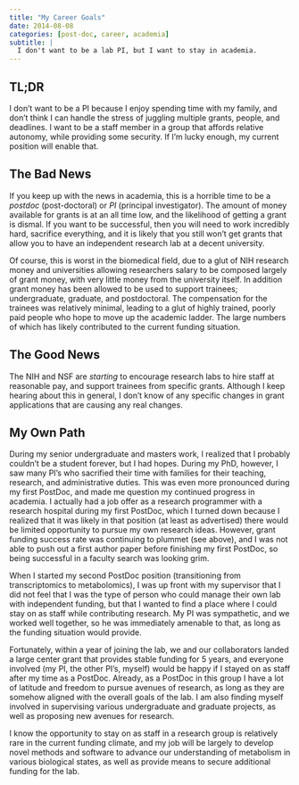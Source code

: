 ```yaml
---
title: "My Career Goals"
date: 2014-08-08
categories: [post-doc, career, academia]
subtitle: |
  I don't want to be a lab PI, but I want to stay in academia.
---
```


## TL;DR

I don't want to be a PI because I enjoy spending time with my family, and don't think I can handle the stress of juggling multiple grants, people, and deadlines. I want to be a staff member in a group that affords relative autonomy, while providing some security. If I'm lucky enough, my current position will enable that.

## The Bad News

If you keep up with the news in academia, this is a horrible time to be a *postdoc* (post-doctoral) or *PI* (principal investigator). The amount of money available for grants is at an all time low, and the likelihood of getting a grant is dismal. If you want to be successful, then you will need to work incredibly hard, sacrifice everything, and it is likely that you still won't get grants that allow you to have an independent research lab at a decent university. 

Of course, this is worst in the biomedical field, due to a glut of NIH research money and universities allowing researchers salary to be composed largely of grant money, with very little money from the university itself. In addition grant money has been allowed to be used to support trainees; undergraduate, graduate, and postdoctoral. The compensation for the trainees was relatively minimal, leading to a glut of highly trained, poorly paid people who hope to move up the academic ladder. The large numbers of which has likely contributed to the current funding situation.

## The Good News

The NIH and NSF are *starting* to encourage research labs to hire staff at reasonable pay, and support trainees from specific grants. Although I keep hearing about this in general, I don't know of any specific changes in grant applications that are causing any real changes. 

## My Own Path

During my senior undergraduate and masters work, I realized that I probably couldn't be a student forever, but I had hopes. During my PhD, however, I saw many PI's who sacrified their time with families for their teaching, research, and administrative duties. This was even more pronounced during my first PostDoc, and made me question my continued progress in academia. I actually had a job offer as a research programmer with a research hospital during my first PostDoc, which I turned down because I realized that it was likely in that position (at least as advertised) there would be limited opportunity to pursue my own research ideas. However, grant funding success rate was continuing to plummet (see above), and I was not able to push out a first author paper before finishing my first PostDoc, so being successful in a faculty search was looking grim.

When I started my second PostDoc position (transitioning from transcriptomics to metabolomics), I was up front with my supervisor that I did not feel that I was the type of person who could manage their own lab with independent funding, but that I wanted to find a place where I could stay on as staff while contributing research. My PI was sympathetic, and we worked well together, so he was immediately amenable to that, as long as the funding situation would provide.

Fortunately, within a year of joining the lab, we and our collaborators landed a large center grant that provides stable funding for 5 years, and everyone involved (my PI, the other PI's, myself) would be happy if I stayed on as staff after my time as a PostDoc. Already, as a PostDoc in this group I have a lot of latitude and freedom to pursue avenues of research, as long as they are somehow aligned with the overall goals of the lab. I am also finding myself involved in supervising various undergraduate and graduate projects, as well as proposing new avenues for research. 

I know the opportunity to stay on as staff in a research group is relatively rare in the current funding climate, and my job will be largely to develop novel methods and software to advance our understanding of metabolism in various biological states, as well as provide means to secure additional funding for the lab. 
